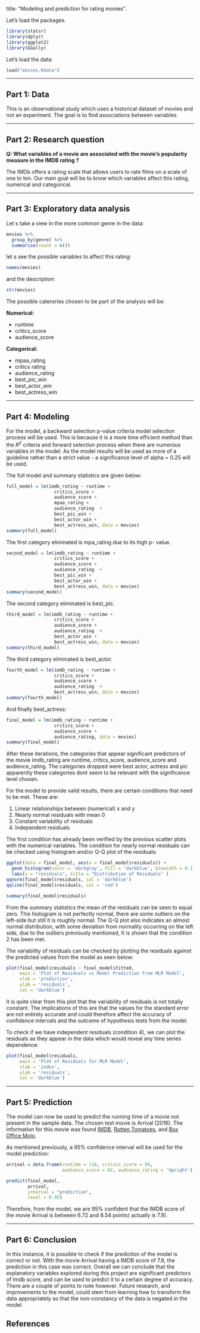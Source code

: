 title: "Modeling and prediction for rating movies".

Let's load the packages.

```{r load-packages, message=FALSE}
library(statsr)
library(dplyr)
library(ggplot2)
library(GGally)
```


Let's load the data:

```{r load-data, message=FALSE}
load("movies.Rdata")
```


* * *
## Part 1: Data


This is an observational study which uses a historical dataset of movies and not an experiment. The goal is to find associations between variables.


* * *
## Part 2: Research question

**Q: What variables of a movie  are associated with the movie's popularity measure in the IMDB rating ?**

The IMDb offers a rating scale that allows users to rate films on a scale of one to ten. Our main goal will be to know which variables affect this rating, numerical and categorical.

* * *
## Part 3: Exploratory data analysis

Let s take a view in the more common genre in the data:



```{r score-dist}
movies %>% 
  group_by(genre) %>% 
  summarise(count = n())
```
let s see the possible variables to affect this rating:

```{r categories}
names(movies)
```
and the description:

```{r description}
str(movies)
```
The possible caterories chosen to be part of the analysis will be:


 **Numerical:**

* runtime
* critics_score
* audience_score



**Categorical:**

* mpaa_rating
* critics rating
* audience_rating  
* best_pic_win
* best_actor_win
* best_actress_win


* * *
## Part 4: Modeling

For the model, a backward selection p-value criteria model selection process will be used. This is because it is a more time efficient method than the $R^{2}$ criteria and forward selection process when there are numerous variables in the model. As the model results will be used as more of a guideline rather than a strict value - a significance level of alpha = 0.25 will be used.


The full model and summary statistics are given below:

```{r, warning = F, fig.align = "center"}
full_model = lm(imdb_rating ~ runtime + 
                  critics_score + 
                  audience_score + 
                  mpaa_rating +  
                  audience_rating  + 
                  best_pic_win + 
                  best_actor_win +
                  best_actress_win, data = movies) 
summary(full_model) 
```

The first category eliminated is mpa_rating due to its high p- value.

```{r, warning = F, fig.align = "center"}
second_model = lm(imdb_rating ~ runtime + 
                  critics_score + 
                  audience_score + 
                  audience_rating  + 
                  best_pic_win + 
                  best_actor_win +
                  best_actress_win, data = movies) 
summary(second_model) 
```
The second category eliminated is best_pic.

```{r, warning = F, fig.align = "center"}
third_model = lm(imdb_rating ~ runtime + 
                  critics_score + 
                  audience_score + 
                  audience_rating  + 
                  best_actor_win +
                  best_actress_win, data = movies) 
summary(third_model) 
```
The third category eliminated is best_actor.

```{r, warning = F, fig.align = "center"}
fourth_model = lm(imdb_rating ~ runtime + 
                  critics_score + 
                  audience_score + 
                  audience_rating  + 
                  best_actress_win, data = movies) 
summary(fourth_model) 
```
And finally best_actress:

```{r, warning = F, fig.align = "center"}
final_model = lm(imdb_rating ~ runtime + 
                  critics_score + 
                  audience_score + 
                  audience_rating, data = movies) 
summary(final_model) 
```
After these iterations, the categories that appear significant predictors of the movie imdb_rating are runtime, critics_score, audience_score and audience_rating. The categories dropped were best actor, actress and pic apparently these categories dont seem to be relevant with the significance level chosen.


For the model to provide valid results, there are certain conditions that need to be met. These are:


1. Linear relationships between (numerical) x and y
2. Nearly normal residuals with mean 0
3. Constant variability of residuals
4. Independent residuals 


The first condition has already been verified by the previous scatter plots with the numerical variables. The condition for nearly normal residuals can be checked using histogram and/or Q-Q plot of the residuals:

```{r, fig.align = "center", warning = F}
ggplot(data = final_model, aes(x = final_model$residuals)) + 
  geom_histogram(color = 'darkgray', fill = 'darkblue', binwidth = 0.1)  + 
  labs(x = "residuals", title = "Distribution of Residuals" )
qqnorm(final_model$residuals, col = 'darkblue') 
qqline(final_model$residuals, col = 'red')

summary(final_model$residuals)
```

From the summary statistics the mean of the residuals can be seen to equal zero. This histogram is not perfectly normal, there are some outliers on the left-side but still it is roughly normal. The Q-Q plot also indicates an almost normal distribution, with some deviation from normality occurring on the left side, due to the outliers previously mentioned, It is shown that the condition 2 has been met.


The variability of residuals can be checked by plotting the residuals against the predicted values from the model as seen below:


```{r, fig.align = "center", warning = F}
plot(final_model$residuals ~ final_model$fitted, 
     main = 'Plot of Residuals vs Model Prediction from MLR Model', 
     xlab = 'prediction', 
     ylab = 'residuals', 
     col = 'darkblue')
```
It is quite clear from this plot that the variability of residuals is not totally constant. The implications of this are that the values for the standard error are not entirely accurate and could therefore affect the accuracy of confidence intervals and the outcome of hypothesis tests from the model.

To check if we have independent residuals (condition 4), we can plot the residuals as they appear in the data which would reveal any time series dependence:

```{r, fig.align = "center", warning = F}
plot(final_model$residuals, 
     main = 'Plot of Residuals for MLR Model', 
     xlab = 'index', 
     ylab = 'residuals', 
     col = 'darkblue') 
```
* * *
## Part 5: Prediction

The model can now be used to predict the running time of a movie not present in the sample data. The chosen test movie is Arrival (2016). The information for this movie was found [IMDB](https://www.imdb.com/title/tt2543164/), [Rotten Tomatoes](https://www.rottentomatoes.com/m/arrival_2016/), and [Box Office Mojo](http://www.boxofficemojo.com/movies/?id=arrival2016.htm).

As mentioned previously, a 95% confidence interval will be used for the model prediction:
                  
```{r}
arrival = data.frame(runtime = 116, critics_score = 94, 
                     audience_score = 82, audience_rating = 'Upright')

predict(final_model, 
        arrival, 
        interval = "prediction", 
        level = 0.95)
```

Therefore, from the model, we are 95% confident that the IMDB score of the movie Arrival is between 6.72 and 8.54 points( actually is 7.9).

* * *
## Part 6: Conclusion

In this instance, it is possible to check if the prediction of the model is correct or not. With the movie Arrival having a IMDB score of 7.8, the prediction in this case was correct. Overall we can conclude that the explanatory variables explored during this project are significant predictors of Imdb score, and can be used to predict it to a certain degree of accuracy. There are a couple of points to note however. Future research, and improvements to the model, could stem from learning how to transform the data appropriately so that the non-constancy of the data is negated in the model.

## References